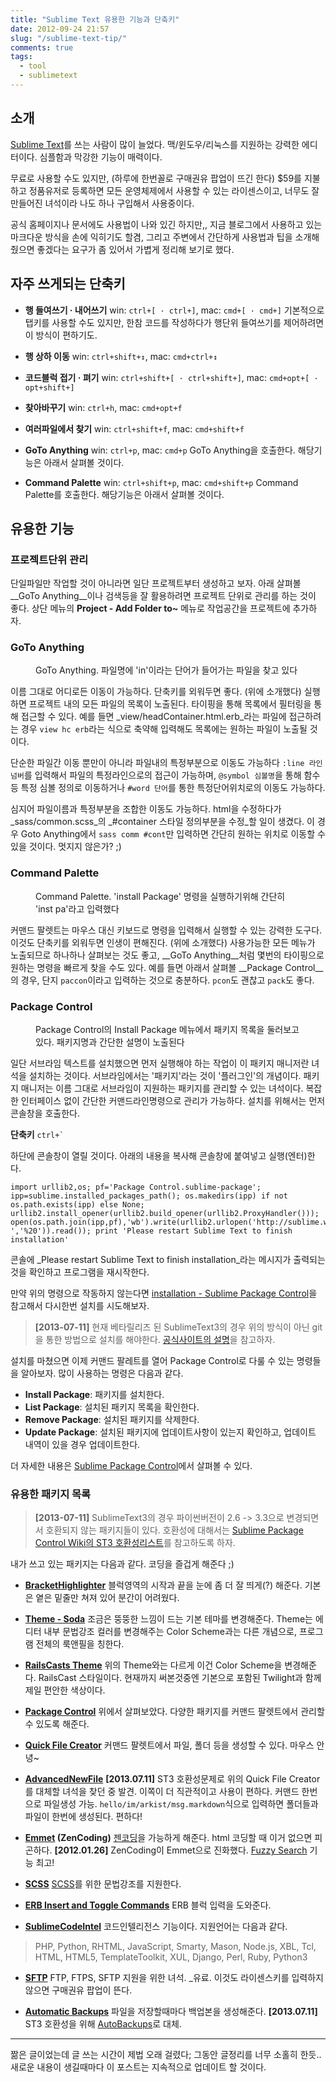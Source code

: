 ```yaml
---
title: "Sublime Text 유용한 기능과 단축키"
date: 2012-09-24 21:57
slug: "/sublime-text-tip/"
comments: true
tags:
  - tool
  - sublimetext
---
```


## 소개

[Sublime Text](http://sublimetext.com)를 쓰는 사람이 많이 늘었다. 맥/윈도우/리눅스를 지원하는 강력한 에디터이다. 심플함과 막강한 기능이 매력이다.

무료로 사용할 수도 있지만, (하루에 한번꼴로 구매권유 팝업이 뜨긴 한다) $59를 지불하고 정품유저로 등록하면 모든 운영체제에서 사용할 수 있는 라이센스이고, 너무도 잘 만들어진 녀석이라 나도 하나 구입해서 사용중이다.

공식 홈페이지나 문서에도 사용법이 나와 있긴 하지만,,
지금 블로그에서 사용하고 있는 마크다운 방식을 손에 익히기도 할겸, 그리고 주변에서 간단하게 사용법과 팁을 소개해 줬으면 좋겠다는 요구가 좀 있어서 가볍게 정리해 보기로 했다.

<!--more-->

## 자주 쓰게되는 단축키

- __행 들여쓰기 · 내어쓰기__
win: `ctrl+[ · ctrl+]`, mac: `cmd+[ · cmd+]`
기본적으로 탭키를 사용할 수도 있지만, 한참 코드를 작성하다가 행단위 들여쓰기를 제어하려면 이 방식이 편하기도.

- __행 상하 이동__
win: `ctrl+shift+↕`, mac: `cmd+ctrl+↕`

- __코드블럭 접기 · 펴기__
win: `ctrl+shift+[ · ctrl+shift+]`, mac: `cmd+opt+[ · opt+shift+]`


- __찾아바꾸기__
win: `ctrl+h`, mac: `cmd+opt+f`

- __여러파일에서 찾기__
win: `ctrl+shift+f`, mac: `cmd+shift+f`

- __GoTo Anything__
win: `ctrl+p`, mac: `cmd+p`
GoTo Anything을 호출한다. 해당기능은 아래서 살펴볼 것이다.

- __Command Palette__
win: `ctrl+shift+p`, mac: `cmd+shift+p`
Command Palette를 호출한다. 해당기능은 아래서 살펴볼 것이다.



## 유용한 기능

### 프로젝트단위 관리

단일파일만 작업할 것이 아니라면 일단 프로젝트부터 생성하고 보자. 아래 살펴볼 __GoTo Anything__이나 검색등을 잘 활용하려면 프로젝트 단위로 관리를 하는 것이 좋다.
상단 메뉴의 __Project - Add Folder to~__ 메뉴로 작업공간을 프로젝트에 추가하자.


### GoTo Anything

<figure>
  <img src="1.png" alt=""/>
  <figcaption>GoTo Anything. 파일명에 'in'이라는 단어가 들어가는 파일을 찾고 있다</figcaption>
</figure>

이름 그대로 어디로든 이동이 가능하다. 단축키를 외워두면 좋다. (위에 소개했다)
실행하면 프로젝트 내의 모든 파일의 목록이 노출된다. 타이핑을 통해 목록에서 필터링을 통해 접근할 수 있다.
예를 들면 _view/headContainer.html.erb_라는 파일에 접근하려는 경우 `view hc erb`라는 식으로 축약해 입력해도 목록에는 원하는 파일이 노출될 것이다.

단순한 파일간 이동 뿐만이 아니라 파일내의 특정부분으로 이동도 가능하다 `:line 라인넘버`를 입력해서 파일의 특정라인으로의 접근이 가능하며, `@symbol 심볼명`을 통해 함수등 특정 심볼 정의로 이동하거나 `#word 단어`를 통한 특정단어위치로의 이동도 가능하다.

심지어 파일이름과 특정부분을 조합한 이동도 가능하다.
html을 수정하다가 _sass/common.scss_의 _#container 스타일 정의부분을 수정_할 일이 생겼다. 이 경우 Goto Anything에서 `sass comm #cont`만 입력하면 간단히 원하는 위치로 이동할 수 있을 것이다.
멋지지 않은가? ;)


### Command Palette

<figure>
  <img src="2.png" alt=""/>
  <figcaption>Command Palette. 'install Package' 명령을 실행하기위해 간단히 'inst pa'라고 입력했다</figcaption>
</figure>

커맨드 팔렛트는 마우스 대신 키보드로 명령을 입력해서 실행할 수 있는 강력한 도구다. 이것도 단축키를 외워두면 인생이 편해진다. (위에 소개했다)
사용가능한 모든 메뉴가 노출되므로 하나하나 살펴보는 것도 좋고, __GoTo Anything__처럼 몇번의 타이핑으로 원하는 명령을 빠르게 찾을 수도 있다.
예를 들면 아래서 살펴볼 __Package Control__의 경우, 단지 `paccon`이라고 입력하는 것으로 충분하다. `pcon`도 괜찮고 `pack`도 좋다.

### Package Control

<figure>
  <img src="3.png" alt=""/>
  <figcaption>Package Control의 Install Package 메뉴에서 패키지 목록을 둘러보고 있다. 패키지명과 간단한 설명이 노출된다</figcaption>
</figure>

일단 서브라임 텍스트를 설치했으면 먼저 실행해야 하는 작업이 이 패키지 매니저란 녀석을 설치하는 것이다.
서브라임에서는 '패키지'라는 것이 '플러그인'의 개념이다. 패키지 매니저는 이름 그대로 서브라임이 지원하는 패키지를 관리할 수 있는 녀석이다.
복잡한 인터페이스 없이 간단한 커맨드라인명령으로 관리가 가능하다.
설치를 위해서는 먼저 콘솔창을 호출한다.


__단축키__ ``ctrl+` ``

하단에 콘솔창이 열릴 것이다.
아래의 내용을 복사해 콘솔창에 붙여넣고 실행(엔터)한다.
```
import urllib2,os; pf='Package Control.sublime-package'; ipp=sublime.installed_packages_path(); os.makedirs(ipp) if not os.path.exists(ipp) else None; urllib2.install_opener(urllib2.build_opener(urllib2.ProxyHandler())); open(os.path.join(ipp,pf),'wb').write(urllib2.urlopen('http://sublime.wbond.net/'+pf.replace(' ','%20')).read()); print 'Please restart Sublime Text to finish installation'
```


콘솔에 _Please restart Sublime Text to finish installation_라는 메시지가 출력되는 것을 확인하고 프로그램을 재시작한다.

만약 위의 명령으로 작동하지 않는다면 [installation - Sublime Package Control](http://wbond.net/sublime_packages/package_control/installation)을 참고해서 다시한번  설치를 시도해보자.

> __[2013-07-11]__ 현재 베타릴리즈 된 SublimeText3의 경우 위의 방식이 아닌 git을 통한 방법으로 설치를 해야한다. [공식사이트의 설명](http://wbond.net/sublime_packages/package_control/installation#ST3)을 참고하자.

설치를 마쳤으면 이제 커맨드 팔레트를 열어 Package Control로 다룰 수 있는 명령들을 알아보자.
많이 사용하는 명령은 다음과 같다.

- __Install Package__: 패키지를 설치한다.
- __List Package__: 설치된 패키지 목록을 확인한다.
- __Remove Package__: 설치된 패키지를 삭제한다.
- __Update Package__: 설치된 패키지에 업데이트사항이 있는지 확인하고, 업데이트 내역이 있을 경우 업데이트한다.

더 자세한 내용은 [Sublime Package Control](http://wbond.net/sublime_packages/package_control)에서 살펴볼 수 있다.

### 유용한 패키지 목록

> __[2013-07-11]__ SublimeText3의 경우 파이썬버전이 2.6 -> 3.3으로 변경되면서 호환되지 않는 패키지들이 있다. 호환성에 대해서는 [Sublime Package Control Wiki의 ST3 호환성리스트](https://github.com/wbond/sublime_package_control/wiki/Sublime-Text-3-Compatible-Packages)를 참고하도록 하자.

내가 쓰고 있는 패키지는 다음과 같다. 코딩을 즐겁게 해준다 ;)

- __[BracketHighlighter](https://github.com/facelessuser/BracketHighlighter)__
블럭영역의 시작과 끝을 눈에 좀 더 잘 띄게(?) 해준다. 기본은 옅은 밑줄만 쳐져 있어 분간이 어려웠다.

- __[Theme - Soda](https://github.com/buymeasoda/soda-theme/)__
조금은 뚱뚱한 느낌이 드는 기본 테마를 변경해준다. Theme는 에디터 내부 문법강조 컬러를 변경해주는 Color Scheme과는 다른 개념으로, 프로그램 전체의 룩앤필을 칭한다.

- __[RailsCasts Theme](https://github.com/talltroym/sublime-theme-railscasts)__
위의 Theme와는 다르게 이건 Color Scheme을 변경해준다. RailsCast 스타일이다. 현재까지 써본것중엔 기본으로 포함된 Twilight과 함께 제일 편안한 색상이다.

- __[Package Control](http://wbond.net/sublime_packages/package_control)__
위에서 살펴보았다. 다양한 패키지를 커맨드 팔렛트에서 관리할 수 있도록 해준다.

- __[Quick File Creator](https://github.com/noklesta/SublimeQuickFileCreator)__
커맨드 팔렛트에서 파일, 폴더 등을 생성할 수 있다. 마우스 안녕~

- __[AdvancedNewFile](https://github.com/skuroda/Sublime-AdvancedNewFile)__
__[2013.07.11]__ ST3 호환성문제로 위의 Quick File Creator를 대체할 녀석을 찾던 중 발견. 이쪽이 더 직관적이고 사용이 편하다.
커맨드 한번으로 파일생성 가능. `hello/im/arkist/msg.markdown`식으로 입력하면 폴더들과 파일이 한번에 생성된다. 편하다!

- __[Emmet](//emmet.io) (ZenCoding)__
[젠코딩](http://coding.smashingmagazine.com/2009/11/21/zen-coding-a-new-way-to-write-html-code/)을 가능하게 해준다. html 코딩할 때 이거 없으면 피곤하다.
__[2012.01.26]__ ZenCoding이 Emmet으로 진화했다. [Fuzzy Search](http://docs.emmet.io/css-abbreviations/fuzzy-search/) 기능 최고!

- __[SCSS](https://github.com/kuroir/SCSS.tmbundle)__
[SCSS](http://sass-lang.com/)를 위한 문법강조를 지원한다.

- __[ERB Insert and Toggle Commands](https://github.com/buymeasoda/soda-theme/)__
ERB 블럭 입력을 도와준다.

- __[SublimeCodeIntel](https://github.com/Kronuz/SublimeCodeIntel)__
코드인텔리전스 기능이다. 지원언어는 다음과 같다.
>PHP, Python, RHTML, JavaScript, Smarty, Mason, Node.js, XBL, Tcl, HTML, HTML5, TemplateToolkit, XUL, Django, Perl, Ruby, Python3

- __[SFTP](http://wbond.net/sublime_packages/sftp)__
FTP, FTPS, SFTP 지원을 위한 녀석.
_유료. 이것도 라이센스키를 입력하지 않으면 구매권유 팝업이 뜬다.

- __[Automatic Backups](https://github.com/joelpt/sublimetext-automatic-backups)__
파일을 저장할때마다 백업본을 생성해준다.
__[2013.07.11]__ ST3 호환성을 위해 [AutoBackups](https://github.com/akalongman/sublimetext-autobackups)로 대체.

----


짦은 글이었는데 글 쓰는 시간이 제법 오래 걸렸다; 그동안 글정리를 너무 소홀히 한듯..
새로운 내용이 생길때마다 이 포스트는 지속적으로 업데이트 할 것이다.

